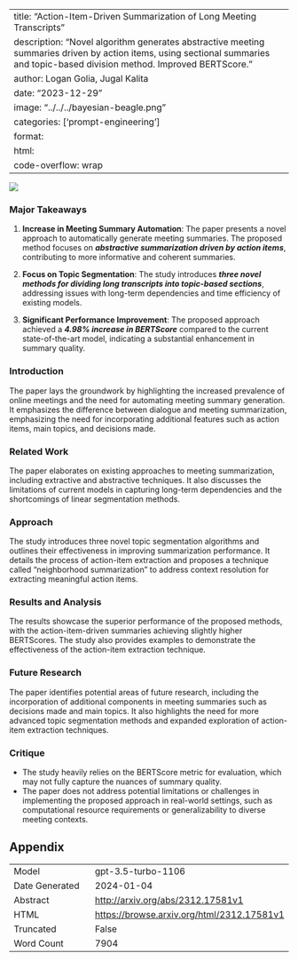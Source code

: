 
---
title: "Action-Item-Driven Summarization of Long Meeting Transcripts"
description: "Novel algorithm generates abstractive meeting summaries driven by action items, using sectional summaries and topic-based division method. Improved BERTScore."
author: Logan Golia, Jugal Kalita
date: "2023-12-29"
image: "../../../bayesian-beagle.png"
categories: ['prompt-engineering']
format:
  html:
    code-overflow: wrap
---

![](None)

### Major Takeaways

1. **Increase in Meeting Summary Automation**: The paper presents a novel approach to automatically generate meeting summaries. The proposed method focuses on ***abstractive summarization driven by action items***, contributing to more informative and coherent summaries.

2. **Focus on Topic Segmentation**: The study introduces ***three novel methods for dividing long transcripts into topic-based sections***, addressing issues with long-term dependencies and time efficiency of existing models.

3. **Significant Performance Improvement**: The proposed approach achieved a ***4.98% increase in BERTScore*** compared to the current state-of-the-art model, indicating a substantial enhancement in summary quality.

### Introduction
The paper lays the groundwork by highlighting the increased prevalence of online meetings and the need for automating meeting summary generation. It emphasizes the difference between dialogue and meeting summarization, emphasizing the need for incorporating additional features such as action items, main topics, and decisions made.

### Related Work
The paper elaborates on existing approaches to meeting summarization, including extractive and abstractive techniques. It also discusses the limitations of current models in capturing long-term dependencies and the shortcomings of linear segmentation methods.

### Approach
The study introduces three novel topic segmentation algorithms and outlines their effectiveness in improving summarization performance. It details the process of action-item extraction and proposes a technique called "neighborhood summarization" to address context resolution for extracting meaningful action items.

### Results and Analysis
The results showcase the superior performance of the proposed methods, with the action-item-driven summaries achieving slightly higher BERTScores. The study also provides examples to demonstrate the effectiveness of the action-item extraction technique.

### Future Research
The paper identifies potential areas of future research, including the incorporation of additional components in meeting summaries such as decisions made and main topics. It also highlights the need for more advanced topic segmentation methods and expanded exploration of action-item extraction techniques.

### Critique
- The study heavily relies on the BERTScore metric for evaluation, which may not fully capture the nuances of summary quality.
- The paper does not address potential limitations or challenges in implementing the proposed approach in real-world settings, such as computational resource requirements or generalizability to diverse meeting contexts.

## Appendix

|          |          |
|----------|----------|
| Model     | gpt-3.5-turbo-1106       |
| Date Generated     | 2024-01-04       |
| Abstract | [http://arxiv.org/abs/2312.17581v1](http://arxiv.org/abs/2312.17581v1)        |
| HTML     | [https://browse.arxiv.org/html/2312.17581v1](https://browse.arxiv.org/html/2312.17581v1)       |
| Truncated       | False       |
| Word Count       | 7904       |